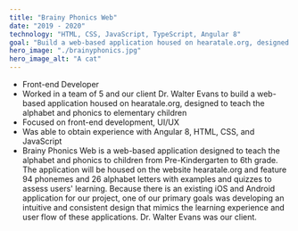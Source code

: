 ```yaml
---
title: "Brainy Phonics Web"
date: "2019 - 2020"
technology: "HTML, CSS, JavaScript, TypeScript, Angular 8"
goal: "Build a web-based application housed on hearatale.org, designed to teach the alphabet and phonics to elementary children"
hero_image: "./brainyphonics.jpg"
hero_image_alt: "A cat"
---
```

* Front-end Developer
* Worked in a team of 5 and our client Dr. Walter Evans to build a web-based application housed on hearatale.org, designed to teach the alphabet and phonics to elementary children
* Focused on front-end development, UI/UX
* Was able to obtain experience with Angular 8, HTML, CSS, and JavaScript
* Brainy Phonics Web is a web-based application designed to teach the alphabet and phonics to children from
Pre-Kindergarten to 6th grade. The application will be housed on the website hearatale.org
and feature 94 phonemes and 26 alphabet letters with examples and quizzes to assess
users' learning. Because there is an existing iOS and Android application for our project,
one of our primary goals was developing an intuitive and consistent design that mimics the
learning experience and user flow of these applications. Dr. Walter Evans was our client.
